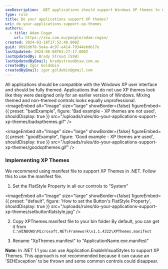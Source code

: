 ```yaml
---
seoDescription: .NET applications should support Windows XP themes to ensure a professional and consistent user interface.
type: rule
title: Do your applications support XP themes?
uri: do-your-applications-support-xp-themes
authors:
  - title: Adam Cogan
    url: https://ssw.com.au/people/adam-cogan/
created: 2024-03-18T17:52:40.000Z
guid: 0692d670-5e4a-4c97-a414-79344ebd617e
lastUpdated: 2024-06-08T03:27:17.000Z
lastUpdatedBy: Brady Stroud [SSW]
lastUpdatedByEmail: bradystroud@ssw.com.au
createdBy: Igor Goldobin
createdByEmail: igor.goldobin@gmail.com
---
```


All applications should be compatible with the Windows XP user interface and should be fully themed. Applications that do not use XP themes look like they were designed only for an earlier version of Windows. Mixing themed and non-themed controls looks equally unprofessional.
<imageEmbed
  alt="Image"
  size="large"
  showBorder={false}
  figureEmbed={{
    preset: "badExample",
    figure: 'Bad example - XP themes are not used',
    shouldDisplay: true
  }}
  src="/uploads/rules/do-your-applications-support-xp-themes/badxpthemes.gif"
/>

<imageEmbed
  alt="Image"
  size="large"
  showBorder={false}
  figureEmbed={{
    preset: "goodExample",
    figure: 'Good example - XP themes are used',
    shouldDisplay: true
  }}
  src="/uploads/rules/do-your-applications-support-xp-themes/goodxpthemes.gif"
/>

### Implementing XP Themes

We recommend using manifest file to support XP Themes in .NET. Follow this to use the manifest file.

1. Set the FlatStyle Property in all our controls to "System"

   
<imageEmbed
  alt="Image"
  size="large"
  showBorder={false}
  figureEmbed={{
    preset: "default",
    figure: 'How to set the Button\'s FlatStyle Property',
    shouldDisplay: true
  }}
  src="/uploads/rules/do-your-applications-support-xp-themes/setbuttonflatstyle.jpg"
/>

2. Copy XPThemes.manifest file to your bin folder
   By default, you can get it from `C:\WINDOWS\Microsoft.NET\Framework\v1.1.4322\XPThemes.manifest`

3. Rename "XpThemes.manifest" to "ApplicationName.exe.manifest"

**Note:** In .NET 1.1 you can use Application.EnableVisualStyles to support XP Themes. This approach is not recommended because it can cause an 'SEHException' to be thrown and some common controls could disappear.
